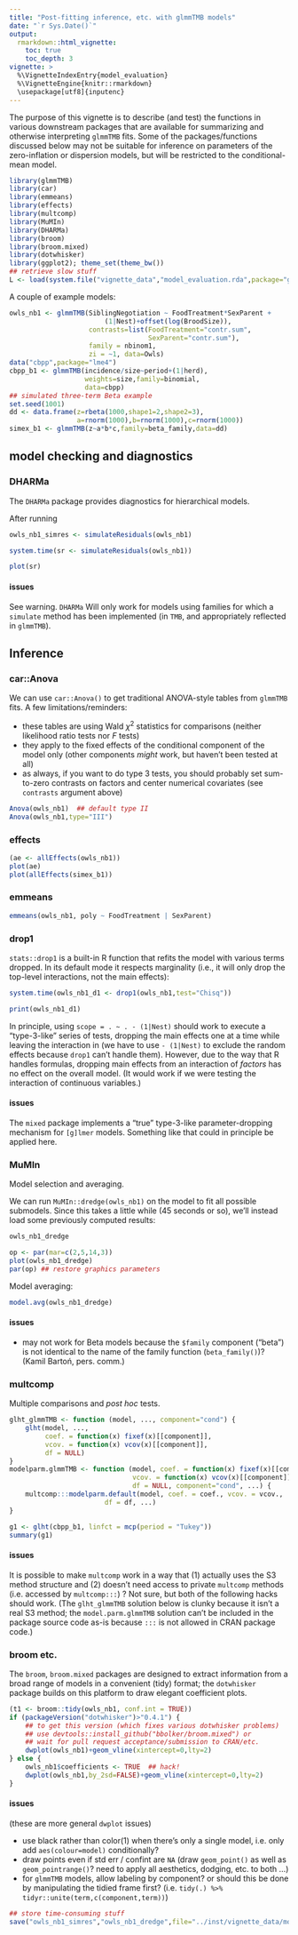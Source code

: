 ```yaml
---
title: "Post-fitting inference, etc. with glmmTMB models"
date: "`r Sys.Date()`"
output:
  rmarkdown::html_vignette:
    toc: true
    toc_depth: 3
vignette: >
  %\VignetteIndexEntry{model_evaluation}
  %\VignetteEngine{knitr::rmarkdown}
  \usepackage[utf8]{inputenc}
---
```


The purpose of this vignette is to describe (and test) the
functions in various downstream packages that are available for summarizing
and otherwise interpreting `glmmTMB` fits.
Some of the packages/functions discussed below may
not be suitable for inference on parameters of
the zero-inflation or dispersion
models, but will be restricted to the conditional-mean model.

```r
library(glmmTMB)
library(car)
library(emmeans)
library(effects)
library(multcomp)
library(MuMIn)
library(DHARMa)
library(broom)
library(broom.mixed)
library(dotwhisker)
library(ggplot2); theme_set(theme_bw())
## retrieve slow stuff
L <- load(system.file("vignette_data","model_evaluation.rda",package="glmmTMB"))
```

A couple of example models:

```r
owls_nb1 <- glmmTMB(SiblingNegotiation ~ FoodTreatment*SexParent +
                        (1|Nest)+offset(log(BroodSize)),
                    contrasts=list(FoodTreatment="contr.sum",
                                   SexParent="contr.sum"),
                    family = nbinom1,
                    zi = ~1, data=Owls)
data("cbpp",package="lme4")
cbpp_b1 <- glmmTMB(incidence/size~period+(1|herd),
                   weights=size,family=binomial,
                   data=cbpp)
## simulated three-term Beta example
set.seed(1001)
dd <- data.frame(z=rbeta(1000,shape1=2,shape2=3),
                 a=rnorm(1000),b=rnorm(1000),c=rnorm(1000))
simex_b1 <- glmmTMB(z~a*b*c,family=beta_family,data=dd)
```

## model checking and diagnostics

### DHARMa

The `DHARMa` package provides diagnostics for hierarchical models.

After running
```r
owls_nb1_simres <- simulateResiduals(owls_nb1)
```
```r
system.time(sr <- simulateResiduals(owls_nb1))
```

```r
plot(sr)
```

#### issues

See warning. `DHARMa` Will only work for models using families for which a `simulate` method has been implemented (in `TMB`, and appropriately reflected in `glmmTMB`).

## Inference

### car::Anova

We can use `car::Anova()` to get traditional ANOVA-style tables from `glmmTMB` fits. A few limitations/reminders:

- these tables are using Wald $\chi^2$ statistics for comparisons (neither likelihood ratio tests nor $F$ tests)
- they apply to the fixed effects of the conditional component of the model only (other components *might* work, but haven't been tested at all)
- as always, if you want to do type 3 tests, you should probably set sum-to-zero contrasts on factors and center numerical covariates (see `contrasts` argument above)

```r
Anova(owls_nb1)  ## default type II
Anova(owls_nb1,type="III")
```

### effects

```r
(ae <- allEffects(owls_nb1))
plot(ae)
plot(allEffects(simex_b1))
```

### emmeans

```r
emmeans(owls_nb1, poly ~ FoodTreatment | SexParent)
```

### drop1

`stats::drop1` is a built-in R function that refits the model with various terms dropped. In its default mode it respects marginality (i.e., it will only drop the top-level interactions, not the main effects):

```r
system.time(owls_nb1_d1 <- drop1(owls_nb1,test="Chisq"))
```

```r
print(owls_nb1_d1)
```

In principle, using `scope = . ~ . - (1|Nest)` should work to execute a "type-3-like" series of tests, dropping the main effects one at a time while leaving the interaction in (we have to use `- (1|Nest)` to exclude the random effects because `drop1` can't handle them). However, due to the way that R handles formulas, dropping main effects from an interaction of *factors* has no effect on the overall model. (It would work if we were testing the interaction of continuous variables.)

#### issues

The `mixed` package implements a "true" type-3-like parameter-dropping mechanism for `[g]lmer` models. Something like that could in principle be applied here.

### MuMIn

Model selection and averaging.

We can run `MuMIn::dredge(owls_nb1)` on the model to fit all possible submodels.
Since this takes a little while (45 seconds or so), we'll instead load some previously computed results:

```r
owls_nb1_dredge
```

```r
op <- par(mar=c(2,5,14,3))
plot(owls_nb1_dredge)
par(op) ## restore graphics parameters
```

Model averaging:

```r
model.avg(owls_nb1_dredge)
```

#### issues

- may not work for Beta models because the `$family` component ("beta") is not identical to the name of the family function (`beta_family()`)?
(Kamil Bartoń, pers. comm.)

### multcomp

Multiple comparisons and *post hoc* tests.

```r
glht_glmmTMB <- function (model, ..., component="cond") {
    glht(model, ...,
         coef. = function(x) fixef(x)[[component]],
         vcov. = function(x) vcov(x)[[component]],
         df = NULL)
}
modelparm.glmmTMB <- function (model, coef. = function(x) fixef(x)[[component]],
                               vcov. = function(x) vcov(x)[[component]],
                               df = NULL, component="cond", ...) {
    multcomp:::modelparm.default(model, coef. = coef., vcov. = vcov.,
                        df = df, ...)
}
```

```r
g1 <- glht(cbpp_b1, linfct = mcp(period = "Tukey"))
summary(g1)
```

#### issues

It is possible to make `multcomp` work in a way that (1) actually
uses the S3 method structure and (2) doesn't need access to
private `multcomp` methods (i.e. accessed by `multcomp:::`) ? Not sure,
but both of the following hacks should work. (The `glht_glmmTMB` solution below is clunky because it isn't a real S3 method; the `model.parm.glmmTMB` solution can't be included in the package source code as-is because `:::` is not allowed in CRAN package code.)

### broom etc.

The `broom`, `broom.mixed` packages are designed to extract information from a broad range of models in a convenient (tidy) format; the `dotwhisker` package builds on this platform to draw elegant coefficient plots.

```r
(t1 <- broom::tidy(owls_nb1, conf.int = TRUE))
if (packageVersion("dotwhisker")>"0.4.1") {
    ## to get this version (which fixes various dotwhisker problems)
    ## use devtools::install_github("bbolker/broom.mixed") or
    ## wait for pull request acceptance/submission to CRAN/etc.
    dwplot(owls_nb1)+geom_vline(xintercept=0,lty=2)
} else {
    owls_nb1$coefficients <- TRUE  ## hack!
    dwplot(owls_nb1,by_2sd=FALSE)+geom_vline(xintercept=0,lty=2)
}
```

#### issues

(these are more general `dwplot` issues)

- use black rather than color(1) when there's only a single model, i.e. only add `aes(colour=model)` conditionally?
- draw points even if std err / confint are `NA` (draw `geom_point()` as well as `geom_pointrange()`? need to apply all aesthetics, dodging, etc. to both ...)
- for `glmmTMB` models, allow labeling by component? or should this be done by manipulating the tidied frame first? (i.e. `tidy(.) %>% tidyr::unite(term,c(component,term))`)

```r
## store time-consuming stuff
save("owls_nb1_simres","owls_nb1_dredge",file="../inst/vignette_data/model_evaluation.rda")
```

